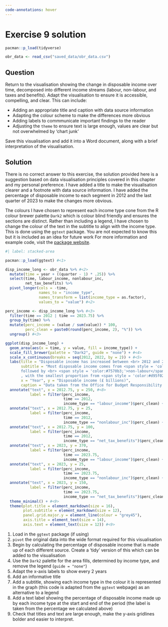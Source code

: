 ```yaml
---
code-annotations: hover
---
```


# Exercise 9 solution

```r
pacman::p_load(tidyverse)

obr_data <- read_csv("saved_data/obr_data.csv") 
```

## Question
Return to the visualisation showing the change in disposable income over time, decomposed into different income streams (labour, non-labour, and taxes and benefits). Adapt the visualisation to ensure it is accessible, compelling, and clear. This can include:

- Adding an appropriate title and caption with data source information
- Adapting the colour scheme to make the differences more obvious
- Adding labels to commmunicate important findings to the reader
- Adjusting the `theme` to ensure text is large enough, values are clear but not overwhelmed by 'chart junk'

Save this visualisation and add it into a Word document, along with a brief interpretation of the visualisation.

## Solution {.unnumbered}
There is no correct answer to this exercise, the solution provided here is a suggestion based on data visualisation principles covered in this chapter and my personal preference. I have added a title to make the visualisation clearer and a footnote with data source information. I have added the percentage of disposable income to each segment in 2012 and the last quarter of 2023 to make the changes more obvious. 

The colours I have chosen to represent each income type cone from the R colour brewer palette `Dark2` which is colour blind friendly and ensures the sections are distinct. Rather than including a legend, I have chosen to change the colour of the text in the subtitle to align with the income type. This is done using the `ggtext` package. You are not expected to know this but it is included as an idea for future work For more information and example code, visit the [package website](https://wilkelab.org/ggtext/). 

```r
#| label: stacked-area

pacman::p_load(ggtext) #<1>

disp_income_long <- obr_data %>% #<2>
  mutate(time = year + ((quarter - 1) * .25)) %>% 
  select(time, labour_income, nonlabour_inc, 
         net_tax_benefits) %>% 
  pivot_longer(cols = -time, 
               names_to = "income_type", 
               names_transform = list(income_type = as.factor), 
               values_to = "value") #<2>

perc_income <- disp_income_long %>% #<3>
  filter(time == 2012 | time == 2023.75) %>% 
  group_by(time) %>% 
  mutate(perc_income = (value / sum(value)) * 100,
         perc_clean = paste0(round(perc_income, 2), "%")) %>% 
  ungroup() #<3>

ggplot(disp_income_long) +
  geom_area(aes(x = time, y = value, fill = income_type)) +
  scale_fill_brewer(palette = "Dark2", guide = "none") + #<4>
  scale_x_continuous(breaks = seq(2012, 2022, by = 2)) + #<5>
  labs(title = "Disposable income has increased between <br> 2012 and 2023", #<6>
       subtitle = "Most disposable income comes from <span style = 'color:#1b9e77;'>labour</span>, 
       followed by <br> <span style = 'color:#7570b3;'>non-labour</span>
       , with the smallest proportion from <span style = 'color:#d95f02;'>net tax and benefits</span>", #<7>
       x = "Year", y = "Disposable income (£ billions)",
       caption = "Data taken from the Office for Budget Responsibility (OBR) 2024 \n economic and fiscal outlook") +
  annotate("text", x = 2012.75, y = 250, #<8>
           label = filter(perc_income, 
                          time == 2012, 
                          income_type == "labour_income")$perc_clean) +
  annotate("text", x = 2012.75, y = 25, 
           label = filter(perc_income, 
                          time == 2012, 
                          income_type == "nonlabour_inc")$perc_clean) +
  annotate("text", x = 2012.75, y = 100, 
           label = filter(perc_income, 
                          time == 2012, 
                          income_type == "net_tax_benefits")$perc_clean) +
  annotate("text", x = 2023, y = 370, 
           label = filter(perc_income, 
                          time == 2023.75, 
                          income_type == "labour_income")$perc_clean) +
  annotate("text", x = 2023, y = 25, 
           label = filter(perc_income, 
                          time == 2023.75, 
                          income_type == "nonlabour_inc")$perc_clean) +
  annotate("text", x = 2023, y = 150, 
           label = filter(perc_income, 
                          time == 2023.75, 
                          income_type == "net_tax_benefits")$perc_clean) + #<8>
  theme_minimal() + #<9>
  theme(plot.title = element_markdown(size = 16),
        plot.subtitle = element_markdown(size = 12),
        panel.grid.major.y = element_line(colour = "grey45"),
        axis.title = element_text(size = 14),
        axis.text = element_text(size = 12)) #<9>

```

1. Load in the `ggtext` package (if using)
2. `pivot` the original data into the wide format required for this visualisation
3. Begin by calculating the percentage of disposable income that is made up of each different source. Create a 'tidy' version of this which can be added to the visualisation
4. Use the `Dark2` palette for the area fills, determined by income type, and remove the legend (`guide = "none"`)
5. Adapt the x-axis labels to show every 2 years
6. Add an informative title
7. Add a subtitle, showing each income type in the colour it is represented in the graph (this code is adapted from the `ggtext` webpage) as an alternative to a legend
8. Add a text label showing the percentage of disposable income made up by each income type at the start and end of the period (the label is taken from the percentage we calculated above)
9. Check that titles and text are large enough, make the y-axis gridlines bolder and easier to interpret.